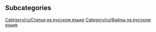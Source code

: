 
== Subcategories ==
[[Category/ru/Статьи на русском языке]]
[[Category/ru/Файлы на русском языке]]
